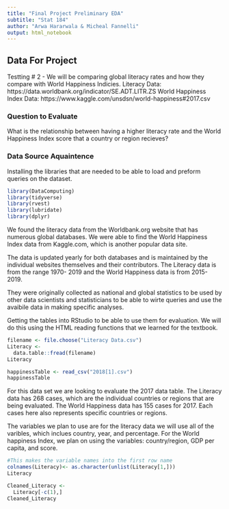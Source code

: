 ```yaml
---
title: "Final Project Preliminary EDA" 
subtitle: "Stat 184"
author: "Arwa Hararwala & Micheal Fannelli"
output: html_notebook
---
```


## Data For Project 
Testting # 2
- We will be comparing global literacy rates and how they compare with World Happiness Indicies.
Literacy Data: https://data.worldbank.org/indicator/SE.ADT.LITR.ZS
World Happiness Index Data: https://www.kaggle.com/unsdsn/world-happiness#2017.csv

### Question to Evaluate
What is the relationship between having a higher literacy rate and the World Happiness Index score that a country or region recieves? 


### Data Source Aquaintence

Installing the libraries that are needed to be able to load and preform queries on the dataset.
```r
library(DataComputing)
library(tidyverse)
library(rvest)
library(lubridate)
library(dplyr)
```


We found the literacy data from the Worldbank.org website that has numerous global databases. We were able to find the World Happiness Index data from Kaggle.com, which is another popular data site. 

The data is updated yearly for both databases and is maintained by the individual websites themselves and their contributors. The Literacy data is from the range 1970- 2019 and the World Happiness data is from 2015-2019. 

They were originally collected as national and global statistics to be used by other data scientists and statisticians to be able to wirte queries and use the avaibile data in making specific analyses. 

Getting the tables into RStudio to be able to use them for evaluation. We will do this using the HTML reading functions that we learned for the textbook. 
```r
filename <- file.choose("Literacy Data.csv")
Literacy <- 
  data.table::fread(filename)
Literacy
```

```r
happinessTable <- read_csv("2018[1].csv")
happinessTable
```

For this data set we are looking to evaluate the 2017 data table. The Literacy data has 268 cases, which are the individual countries or regions that are being evaluated. The World Happiness data has 155 cases for 2017. Each cases here also represents specific countries or regions. 

The variables we plan to use are for the literacy data we will use all of the varibles, which inclues country, year, and percentage. For the World happiness Index, we plan on using the variables: country/region, GDP per capita, and score. 

```r
#This makes the variable names into the first row name
colnames(Literacy)<- as.character(unlist(Literacy[1,]))
Literacy
```

```r
Cleaned_Literacy <- 
  Literacy[-c(1),] 
Cleaned_Literacy
  
```